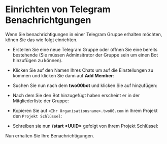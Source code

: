 

# Einrichten von Telegram Benachrichtgungen

Wenn Sie benachrichtigungen in einer Telegram Gruppe erhalten möchten, könen Sie das wie folgt einrichten.

- Erstellen Sie eine neue Telegram Gruppe oder öffnen Sie eine bereits bestehende (Sie müssen Adminsitrator der Gruppe sein um einen Bot hinzufügen zu können).

<ModalImage
  className="img-small"
  small={TCGImage}
  large={TCGImage}
  alt="Neue Gruppe erstellen"
  hideDownload
/>

- Klicken Sie auf den Namen Ihres Chats um auf die Einstellungen zu kommen und klicken Sie dann auf **Add Member**:

<ModalImage
  className="img-small"
  small={TAMImage}
  large={TAMImage}
  alt="Neues Mitglied hinzufügen"
  hideDownload
/>

- Suchen Sie nun nach dem **two00bot** und klicken Sie auf hinzufügen:

<ModalImage
  className="img-small"
  small={TATImage}
  large={TATImage}
  alt="Two00bot hinzufügen"
  hideDownload
/>

- Nach dem Sie den Bot hinzugefügt haben erscheint er in der Mitgliederliste der Gruppe:

<ModalImage
  className="img-small"
  small={TABImage}
  large={TABImage}
  alt="Mitgliederliste mit two00bot"
  hideDownload
/>

- Kopieren Sie auf `<Ihr Organisationsname>.two00.com` in Ihrem Projekt den `Projekt Schlüssel`:

<ModalImage
  small={TCPKImage}
  large={TCPKImage}
  alt="Mitgliederliste mit two00bot"
  hideDownload
/>

- Schreiben sie nun **/start &lt;UUID&gt;** gefolgt von ihrem Projekt Schlüssel:

<ModalImage
  className="img-small"
  small={TABImage}
  large={TABImage}
  alt="Mitgliederliste mit two00bot"
  hideDownload
/>

Nun erhalten Sie Ihre Benachrichtigungen.
